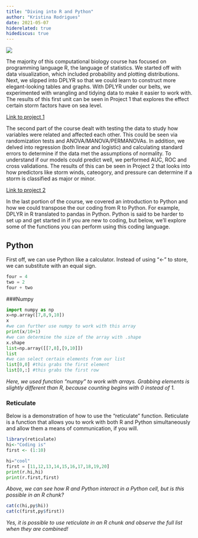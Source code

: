 ```yaml
---
title: "Diving into R and Python"
author: "Kristina Rodrigues"
date: 2021-05-07
hiderelated: true
hidediscus: true
---
```



![](/post/2021-05-07-test2_files/whale.jpeg)

The majority of this computational biology course has focused on programming language R, the language of statistics. We started off with data visualization, which included probability and plotting distributions. Next, we slipped into DPLYR so that we could learn to construct more elegant-looking tables and graphs. With DPLYR under our belts, we experimented with wrangling and tidying data to make it easier to work with. The results of this first unit can be seen in Project 1 that explores the effect certain storm factors have on sea level.

[Link to project 1](/project/project1/)

The second part of the course dealt with testing the data to study how variables were related and affected each other. This could be seen via randomization tests and ANOVA/MANOVA/PERMANOVAs. In addition, we delved into regression (both linear and logistic) and calculating standard errors to determine if the data met the assumptions of normality. To understand if our models could predict well, we performed AUC, ROC and cross validations. The results of this can be seen in Project 2 that looks into how predictors like storm winds, cateogory, and pressure can determine if a storm is classified as major or minor.

[Link to project 2](/project/project2/)

In the last portion of the course, we covered an introduction to Python and how we could transpose the our coding from R to Python. For example, DPLYR in R translated to pandas in Python. Python is said to be harder to set up and get started in if you are new to coding, but below, we'll explore some of the functions you can perform using this coding language.


## Python
First off, we can use Python like a calculator. Instead of using "<-" to store, we can substitute with an equal sign.
```python
four = 4
two = 2
four + two
```

###Numpy
```python
import numpy as np 
x=np.array([7,8,9,10])
x
#we can further use numpy to work with this array
print(x/10+1)
#we can determine the size of the array with .shape
x.shape 
list=np.array([[7,8],[9,10]])
list 
#we can select certain elements from our list 
list[0,0] #this grabs the first element
list[0,:] #this grabs the first row 
```
*Here, we used function "numpy" to work with arrays. Grabbing elements is slightly different than R, because counting begins with 0 instead of 1.*

### Reticulate
Below is a demonstration of how to use the "reticulate" function. Reticulate is a function that allows you to work with both R and Python simultaneously and allow them a means of communication, if you will.  
```r
library(reticulate)
hi<-"Coding is"
first <- (1:10)
```

```python
hi="cool"
first = [11,12,13,14,15,16,17,18,19,20]
print(r.hi,hi) 
print(r.first,first)
```
*Above, we can see how R and Python interact in a Python cell, but is this possible in an R chunk?*

```r
cat(c(hi,py$hi))
cat(c(first,py$first))
```
*Yes, it is possible to use reticulate in an R chunk and observe the full list when they are combined!*



